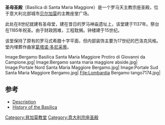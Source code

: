 {{Coord|45|42|11|N|9|39|44|E|region:IT_type:landmark|display=title}}
'''圣母圣殿'''（Basilica di Santa Maria Maggiore）是一个罗马天主教宗座圣殿，位于意大利北部城市[[贝尔加莫|贝尔加莫]]的主教座堂广场。

此处在8世纪就建有圣母堂，建在昔日的罗马神庙遗址上，该堂建于1137年。祭台在1185年祝圣。由于财政困难，工程耽搁。钟楼建于15世纪。

该堂保持了原有的罗马式希腊十字平面，但内部装饰主要为17世纪的巴洛克风格。堂内埋葬作曲家[[葛塔诺·多尼采蒂|葛塔诺·多尼采蒂]]。
<gallery>
Image:Bergamo Basilica Santa Maria Maggiore Protiro di Giovanni da Campione.jpg|
Image:Bergamo santa maria maggiore abside.jpg|
Image:Portale Nord Santa Maria Maggiore Bergamo.jpg|
Image:Portale Sud Santa Maria Maggiore Bergamo.jpg|
File:Lombardia Bergamo tango7174.jpg|
</gallery>

==参考==
* [http://www.touringclub.com/ENG/Travellers/Your_Perfect_Italy/Point_of_Interest.aspx?IDPOI=22423&IDItinerario=100 Description] {{Wayback|url=http://www.touringclub.com/ENG/Travellers/Your_Perfect_Italy/Point_of_Interest.aspx?IDPOI=22423&IDItinerario=100 |date=20090131205058 }} {{en icon}}
* [http://www.lebellezzeditalia.it/lombardia/lombardia_it/bergamo/bergamo_it.htm History of the Basilica] {{Wayback|url=http://www.lebellezzeditalia.it/lombardia/lombardia_it/bergamo/bergamo_it.htm |date=20160303181723 }} {{it icon}}

[[Category:貝加莫教堂|Category:貝加莫教堂]]
[[Category:意大利宗座圣殿|Category:意大利宗座圣殿]]